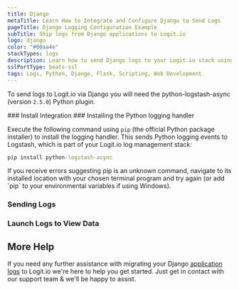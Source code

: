 ```yaml
---
title: Django
metaTitle: Learn How to Integrate and Configure Django to Send Logs
pageTitle: Django Logging Configuration Example
subTitle: Ship logs from Django applications to Logit.io
logo: django
color: "#00aa4e"
stackTypes: logs
description: Learn how to send Django logs to your Logit.io stack using our configuration examples
sslPortType: beats-ssl
tags: Logs, Python, Django, Flask, Scripting, Web Development
---
```



To send logs to Logit.io via Django you will need the python-logstash-async (version `2.5.0`) Python plugin.

<Steps>
  ### Install Integration
  <InstallIntegration/>
  ### Installing the Python logging handler

  Execute the following command using `pip` (the official Python package installer) to install the logging handler. This sends Python logging 
  events to Logstash, which is part of your Logit.io log management stack:

  ```cmd copy
  pip install python-logstash-async
  ```

  <Callout type="info">
    If you receive errors suggesting pip is an unknown command, 
    navigate to its installed location with your chosen terminal program and try again 
    (or add `pip` to your environmental variables if using Windows). 
  </Callout>

  ### Sending Logs

  <ConfigurePythonLogstash />

  ### Launch Logs to View Data

  <LaunchVisualizer type="logs" />

</Steps>

## More Help

If you need any further assistance with migrating your Django 
[application logs](https://logit.io/platform/logging/logging-as-a-service/application-logging/) to Logit.io 
we're here to help you get started. Just get in contact with our support team <IntercomButton text="via live chat" /> & we'll be happy to assist.